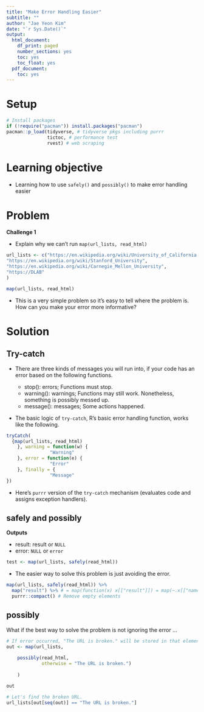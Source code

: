 ```yaml
---
title: "Make Error Handling Easier"
subtitle: ""
author: "Jae Yeon Kim"
date: "`r Sys.Date()`"
output:
  html_document:
    df_print: paged
    number_sections: yes
    toc: yes
    toc_float: yes
  pdf_document:
    toc: yes
---
```


# Setup 

```r
# Install packages 
if (!require("pacman")) install.packages("pacman")
pacman::p_load(tidyverse, # tidyverse pkgs including purrr
               tictoc, # performance test 
               rvest) # web scraping 
```

# Learning objective 

- Learning how to use `safely()` and `possibly()` to make error handling easier 

# Problem 

**Challenge 1**

- Explain why we can't run `map(url_lists, read_html)`



```r

url_lists <- c("https://en.wikipedia.org/wiki/University_of_California,_Berkeley",
"https://en.wikipedia.org/wiki/Stanford_University",
"https://en.wikipedia.org/wiki/Carnegie_Mellon_University",
"https://DLAB" 
)

```

```r

map(url_lists, read_html)

```

- This is a very simple problem so it's easy to tell where the problem is. How can you make your error more informative? 

# Solution 

## Try-catch 

- There are three kinds of messages you will run into, if your code has an error based on the following functions.  

    - stop(): errors; Functions must stop. 
    - warning(): warnings; Functions may still work. Nonetheless, something is possibly messed up. 
    - message(): messages; Some actions happened. 
    
- The basic logic of `try-catch`, R's basic error handling function, works like the following. 

```r

tryCatch(
  {map(url_lists, read_html) 
    }, warning = function(w) {
                "Warning"
    }, error = function(e) {
                "Error"
    }, finally = {
                "Message"
})

```

- Here's `purrr` version of the `try-catch` mechanism (evaluates code and assigns exception handlers). 

## safely and possibly 

**Outputs** 

- result: result or `NULL`
- error: `NULL` or `error` 

```r

test <- map(url_lists, safely(read_html)) 

```

- The easier way to solve this problem is just avoiding the error.

```r

map(url_lists, safely(read_html)) %>%
  map("result") %>% # = map(function(x) x[["result"]]) = map(~.x[["name"]])
  purrr::compact() # Remove empty elements 

```

## possibly 

What if the best way to solve the problem is not ignoring the error ... 

```r

# If error occurred, "The URL is broken." will be stored in that element(s).
out <- map(url_lists, 
    
    possibly(read_html,
             otherwise = "The URL is broken.")
    
    ) 

out

# Let's find the broken URL.
url_lists[out[seq(out)] == "The URL is broken."]

```


